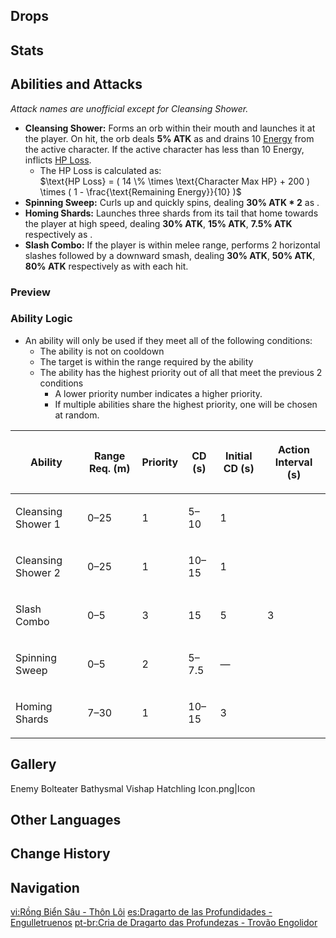 {{Enemy Infobox
|image    = Enemy Bolteater Bathysmal Vishap.png
|type     = Elite Enemies
|family   = Mystical Beasts
|group    = Bathysmal Vishaps
|location = [[Enkanomiya]]
|element  = Electro
|ability1 = Energy Drain
|ability2 = HP Loss
}}
{{Description|A vishap that dwells deep beneath the oceans. Due to certain social adaptations, it has manifested a form aligned with the Electro element.<br />Following the fading of the Seven Sovereigns' power, a new generation of Sovereigns is presently being born. But now that the Bathysmal Vishaps have evolved in this manner, they have lost their purity. As such, the Dragon of Water will no longer be born from among their ranks. Prophecy holds that the new Dragon of Water will definitely descend in the form of a human.|[[Archive]]}}
{{Enemy Intro}}

==Drops==
{{Drops|vishap hatchlings}}

==Stats==
{{Enemy Stats
|phys_res    = 30%
|electro_res = 20%

|hp_ratio  = 4
|hp_type   = 2
|atk_ratio = 2
}}

==Abilities and Attacks==
''Attack names are unofficial except for Cleansing Shower.''

* '''Cleansing Shower:''' Forms an orb within their mouth and launches it at the player. On hit, the orb deals '''5% ATK''' as {{Color|AoE Electro DMG}} and drains 10 [[Energy]] from the active character. If the active character has less than 10 Energy, inflicts [[HP Loss]].
** The HP Loss is calculated as:<br /><math>\text{HP Loss} = ( 14 \% \times \text{Character Max HP} + 200 ) \times ( 1 - \frac{\text{Remaining Energy}}{10} )</math>
* '''Spinning Sweep:''' Curls up and quickly spins, dealing '''30% ATK * 2''' as {{Color|AoE Electro DMG}}.
* '''Homing Shards:''' Launches three shards from its tail that home towards the player at high speed, dealing '''30% ATK''', '''15% ATK''', '''7.5% ATK''' respectively as {{Color|Electro DMG}}.
* '''Slash Combo:''' If the player is within melee range, performs 2 horizontal slashes followed by a downward smash, dealing '''30% ATK''', '''50% ATK''', '''80% ATK''' respectively as {{Color|Physical DMG}} with each hit.

===Preview===
{{Preview
|size=185px
|file1=Bolteater Bathysmal Vishap Hatchling Cleansing Shower
|caption1=Cleansing Shower

|file2=Bolteater Bathysmal Vishap Hatchling Spinning Sweep
|caption2=Spinning Sweep

|file3=Bolteater Bathysmal Vishap Hatchling Homing Shards
|caption3=Homing Shards

|file4=Bolteater Bathysmal Vishap Hatchling Slash Combo
|caption4=Slash Combo
}}

===Ability Logic===
{{See also|Cooldown#Enemy Cooldowns}}
* An ability will only be used if they meet all of the following conditions:
** The ability is not on cooldown
** The target is within the range required by the ability
** The ability has the highest priority out of all that meet the previous 2 conditions
*** A lower priority number indicates a higher priority.
*** If multiple abilities share the highest priority, one will be chosen at random.

{| class="wikitable"
! Ability !! Range Req. (m) !! Priority !! CD (s) !! Initial CD (s) !! Action Interval (s)
|-
| Cleansing Shower 1 || 0–25 || 1 || 5–10 || 1 || rowspan="5" | 3
|-
| Cleansing Shower 2 || 0–25 || 1 || 10–15 || 1
|-
| Slash Combo || 0–5 || 3 || 15 || 5
|-
| Spinning Sweep || 0–5 || 2 || 5–7.5 || —
|-
| Homing Shards || 7–30 || 1 || 10–15 || 3
|}

==Gallery==
<gallery hideaddbutton="true" captionalign="center">
Enemy Bolteater Bathysmal Vishap Hatchling Icon.png|Icon
</gallery>

==Other Languages==
{{Other Languages
|en      = Bolteater Bathysmal Vishap Hatchling
|zhs     = 深海龙蜥幼体・吞雷
|zhs_rm  = Shēnhǎi Lóngxī Yòutǐ - Tūn Léi
|zht     = 深海龍蜥幼體・吞雷
|zht_rm  = Shēnhǎi Lóngxī Yòutǐ - Tūn Léi
|zh_tl   = Bathysmal Vishap Hatchling - Thunder Swallowing
|ja      = アビサルヴィシャップの幼体・吞雷
|ja_rm   = Abisaru Vishappu no Youtai - Donrai{{Assumed}}
|ja_tl   = Abyssal Vishap Hatchling - Thunder-Swallower
|ko      = 번개를 삼키는 심해 용 도마뱀 유체
|ko_rm   = 
|ko_tl   = 
|es      = Cría de Dragarto de las Profundidades - Engulletruenos
|es_tl   = {{Lex|Vishap|es}} Offspring of the Depths - Thunderclap-Eater
|fr      = Élémentosaure abyssal mangéclair : nouveau-né
|fr_tl   = Lightning-Eater Abyssal Elementosaurus: Newborn
|ru      = Молодой вишап глубин: Громоглот
|ru_tl   = Young Vishap of the Depths: Thunderbolt-swallower
|ru_note = {{Lang|mini=1|ru=Громоглот|ru_rm=Gromoglot}} is a compound word made of the noun {{Lang|mini=1|ru=гром|ru_rm=grom|ru_tl=thunder; thunderbolt}} and the verb {{Lang|mini=1|ru=глотать|ru_rm=glotat'|ru_tl=to swallow}}, joined by the interfix "{{Lang|mini=1|ru=-о-}}".
|th      = Bolteater Bathysmal Vishap Hatchling
|vi      = Rồng Biển Sâu Con - Thôn Lôi
|vi_tl   = Deep Sea Dragon Hatchling - Electro Swallowing
|de      = Junge Tiefsee-Drachenechse – Donnerverschlinger
|de_tl   = Young Deep Sea Dragon-Lizard - Thunder-Devourer
|id      = Bolteater Bathysmal Vishap Hatchling
|pt      = Cria de Dragarto das Profundezas — Trovão Engolidor
|pt_tl   = 
}}

==Change History==
{{Change History|2.4}}

==Navigation==
{{Enemy Navbox|type=elite}}

[[vi:Rồng Biển Sâu - Thôn Lôi]]
[[es:Dragarto de las Profundidades - Engulletruenos]]
[[pt-br:Cria de Dragarto das Profundezas - Trovão Engolidor]]